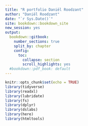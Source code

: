 ```yaml
---
title: "R portfolio Daniël Roodzant"
author: "Daniël Roodzant"
date: "`r Sys.Date()`"
site: bookdown::bookdown_site
new_session: yes
output:
  bookdown::gitbook:
    number_sections: true
    split_by: chapter 
    config:
      toc:
        collapse: section
        scroll_highlights: yes
  #bookdown::pdf_book: default
---
```


```r
knitr::opts_chunk$set(echo = TRUE)
library(tidyverse)
library(readxl) 
library(lubridate)
library(fs)
library(dplyr)
library(dslabs)
library(here)
library(htmltools)
```

